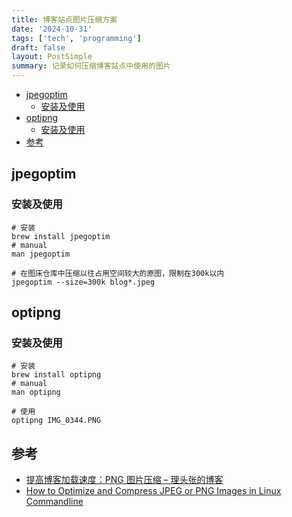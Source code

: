```yaml
---
title: 博客站点图片压缩方案
date: '2024-10-31'
tags: ['tech', 'programming']
draft: false
layout: PostSimple
summary: 记录如何压缩博客站点中使用的图片
---
```


- [jpegoptim](#jpegoptim)
  - [安装及使用](#安装及使用)
- [optipng](#optipng)
  - [安装及使用](#安装及使用)
- [参考](#参考)

## jpegoptim

### 安装及使用

```shell
# 安装
brew install jpegoptim
# manual
man jpegoptim

# 在图床仓库中压缩以往占用空间较大的原图，限制在300k以内
jpegoptim --size=300k blog*.jpeg
```

## optipng

### 安装及使用

```shell
# 安装
brew install optipng
# manual
man optipng

# 使用
optipng IMG_0344.PNG
```

## 参考

- [提高博客加载速度：PNG 图片压缩 – 理头张的博客](https://www.littlezhang.com/2022/01/%E6%8F%90%E9%AB%98%E5%8D%9A%E5%AE%A2%E5%8A%A0%E8%BD%BD%E9%80%9F%E5%BA%A6png-%E5%9B%BE%E7%89%87%E5%8E%8B%E7%BC%A9/)
- [How to Optimize and Compress JPEG or PNG Images in Linux Commandline](https://www.tecmint.com/optimize-and-compress-jpeg-or-png-batch-images-linux-commandline/)
